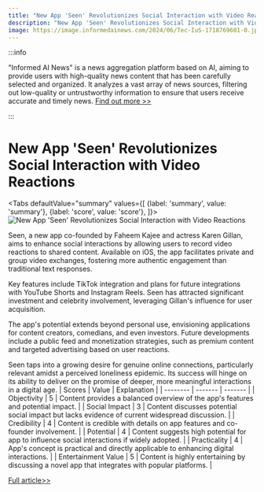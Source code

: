 ```yaml
---
title: "New App 'Seen' Revolutionizes Social Interaction with Video Reactions"
description: "New App 'Seen' Revolutionizes Social Interaction with Video Reactions"
image: https://image.informedainews.com/2024/06/Tec-IuS-1718769601-0.jpg
---
```



:::info

"Informed AI News" is a news aggregation platform based on AI, aiming to provide users with high-quality news content that has been carefully selected and organized. It analyzes a vast array of news sources, filtering out low-quality or untrustworthy information to ensure that users receive accurate and timely news.  [Find out more >>](/)

:::

# New App 'Seen' Revolutionizes Social Interaction with Video Reactions


<Tabs
	defaultValue="summary"
	values={[
	{label: 'summary', value: 'summary'},
	{label: 'score', value: 'score'},
]}>
<TabItem value="summary">
<img
  src="https://image.informedainews.com/2024/06/Tec-IuS-1718769601-0.jpg"
  alt="New App 'Seen' Revolutionizes Social Interaction with Video Reactions"
/>



Seen, a new app co-founded by Faheem Kajee and actress Karen Gillan, aims to enhance social interactions by allowing users to record video reactions to shared content. Available on iOS, the app facilitates private and group video exchanges, fostering more authentic engagement than traditional text responses.

Key features include TikTok integration and plans for future integrations with YouTube Shorts and Instagram Reels. Seen has attracted significant investment and celebrity involvement, leveraging Gillan's influence for user acquisition.

The app's potential extends beyond personal use, envisioning applications for content creators, comedians, and even investors. Future developments include a public feed and monetization strategies, such as premium content and targeted advertising based on user reactions.

Seen taps into a growing desire for genuine online connections, particularly relevant amidst a perceived loneliness epidemic. Its success will hinge on its ability to deliver on the promise of deeper, more meaningful interactions in a digital age.
</TabItem>
<TabItem value="score">
	| Scores     | Value   | Explanation |
	| -------- | ------- | ------- |
	| Objectivity  | 5    | Content provides a balanced overview of the app's features and potential impact.    |
	| Social Impact | 3     | Content discusses potential social impact but lacks evidence of current widespread discussion.    |
	| Credibility    | 4    | Content is credible with details on app features and co-founder involvement.    |
	| Potential    | 4    | Content suggests high potential for app to influence social interactions if widely adopted.    |
	| Practicality    | 4    | App's concept is practical and directly applicable to enhancing digital interactions.    |
	| Entertainment Value    | 5    | Content is highly entertaining by discussing a novel app that integrates with popular platforms.    |
</TabItem>
</Tabs>

[Full article>>](https://techcrunch.com/2024/06/18/seen-video-messaging-social-app-reactions/)
